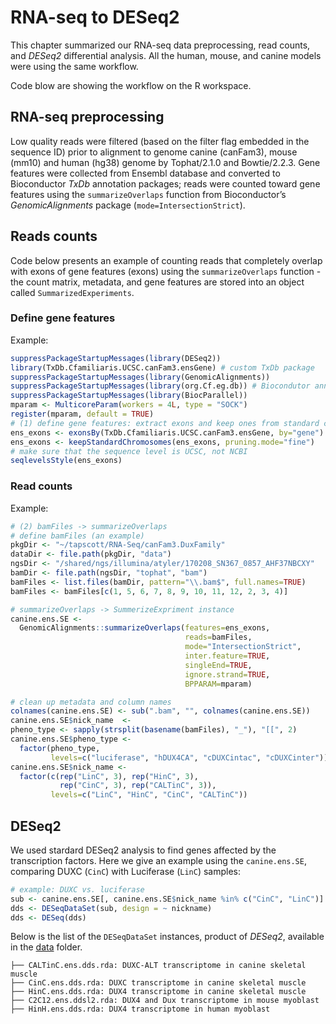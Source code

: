 # RNA-seq to DESeq2 {#makeSE}
This chapter summarized our RNA-seq data preprocessing, read counts, and _DESeq2_ differential analysis. All the human, mouse, and canine models were using the same workflow.

Code blow are showing the workflow on the R workspace. 

## RNA-seq preprocessing 
Low quality reads were filtered (based on the filter flag embedded in the sequence ID) prior to alignment to genome canine (canFam3), mouse (mm10) and human (hg38) genome by Tophat/2.1.0 and Bowtie/2.2.3. Gene features were collected from Ensembl database and converted to Bioconductor _TxDb_ annotation packages; reads were counted toward gene features using the `summarizeOverlaps` function from Bioconductor's _GenomicAlignments_ package (`mode=IntersectionStrict`).

## Reads counts
Code below presents an example of counting reads that completely overlap with exons of gene features (exons) using the `summarizeOverlaps` function - the count matrix, metadata, and gene features are stored into an object called `SummarizedExperiments`. 

### Define gene features
Example:
```r
suppressPackageStartupMessages(library(DESeq2))
library(TxDb.Cfamiliaris.UCSC.canFam3.ensGene) # custom TxDb package
suppressPackageStartupMessages(library(GenomicAlignments))
suppressPackageStartupMessages(library(org.Cf.eg.db)) # Biocondutor annotation package for Canis familiaris
suppressPackageStartupMessages(library(BiocParallel))
mparam <- MulticoreParam(workers = 4L, type = "SOCK")
register(mparam, default = TRUE)
# (1) define gene features: extract exons and keep ones from standard chromosome
ens_exons <- exonsBy(TxDb.Cfamiliaris.UCSC.canFam3.ensGene, by="gene")
ens_exons <- keepStandardChromosomes(ens_exons, pruning.mode="fine")
# make sure that the sequence level is UCSC, not NCBI 
seqlevelsStyle(ens_exons)
```

### Read counts
Example:
```r
# (2) bamFiles -> summarizeOverlaps
# define bamFiles (an example)
pkgDir <- "~/tapscott/RNA-Seq/canFam3.DuxFamily"
dataDir <- file.path(pkgDir, "data")
ngsDir <- "/shared/ngs/illumina/atyler/170208_SN367_0857_AHF37NBCXY"
bamDir <- file.path(ngsDir, "tophat", "bam")
bamFiles <- list.files(bamDir, pattern="\\.bam$", full.names=TRUE)
bamFiles <- bamFiles[c(1, 5, 6, 7, 8, 9, 10, 11, 12, 2, 3, 4)]

# summarizeOverlaps -> SummerizeExpriment instance
canine.ens.SE <- 
  GenomicAlignments::summarizeOverlaps(features=ens_exons,
                                       reads=bamFiles,
                                       mode="IntersectionStrict",
                                       inter.feature=TRUE,
                                       singleEnd=TRUE,
                                       ignore.strand=TRUE,
                                       BPPARAM=mparam)

# clean up metadata and column names
colnames(canine.ens.SE) <- sub(".bam", "", colnames(canine.ens.SE))
canine.ens.SE$nick_name  <- 
pheno_type <- sapply(strsplit(basename(bamFiles), "_"), "[[", 2)
canine.ens.SE$pheno_type <-  
  factor(pheno_type, 
         levels=c("luciferase", "hDUX4CA", "cDUXCintac", "cDUXCinter"))
canine.ens.SE$nick_name <- 
  factor(c(rep("LinC", 3), rep("HinC", 3),
           rep("CinC", 3), rep("CALTinC", 3)), 
         levels=c("LinC", "HinC", "CinC", "CALTinC"))
```

## DESeq2
We used stardard DESeq2 analysis to find genes affected by the transcription factors. Here we give an example using the `canine.ens.SE`, comparing DUXC (`CinC`) with Luciferase (`LinC`) samples:

```r
# example: DUXC vs. luciferase
sub <- canine.ens.SE[, canine.ens.SE$nick_name %in% c("CinC", "LinC")]
dds <- DESeqDataSet(sub, design = ~ nickname)
dds <- DESeq(dds)
```

Below is the list of the `DESeqDataSet` instances, product of _DESeq2_, available in the [data](https://github.com/FredHutch/canFam3.DuxFamily/data) folder.
```
├── CALTinC.ens.dds.rda: DUXC-ALT transcriptome in canine skeletal muscle
├── CinC.ens.dds.rda: DUXC transcriptome in canine skeletal muscle
├── HinC.ens.dds.rda: DUX4 transcriptome in canine skeletal muscle
├── C2C12.ens.ddsl2.rda: DUX4 and Dux transcriptome in mouse myoblast
├── HinH.ens.dds.rda: DUX4 transcriptome in human myoblast
```


